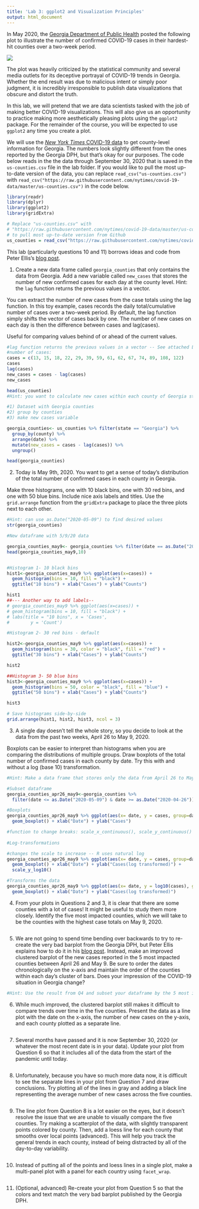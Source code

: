 ```yaml
---
title: 'Lab 3: ggplot2 and Visualization Principles'
output: html_document
---
```


In May 2020, the [Georgia Department of Public Health](https://dph.georgia.gov/covid-19-daily-status-report) posted the following plot to illustrate the number of confirmed COVID-19 cases in their hardest-hit counties over a two-week period. 

![](georgia_dph_bad.png)

The plot was heavily criticized by the statistical community and several media outlets for its deceptive portrayal of COVID-19 trends in Georgia. Whether the end result was due to malicious intent or simply poor judgment, it is incredibly irresponsible to publish data visualizations that obscure and distort the truth. 

In this lab, we will pretend that we are data scientists tasked with the job of making better COVID-19 visualizations. This will also give us an opportunity to practice making more aesthetically pleasing plots using the `ggplot2` package. For the remainder of the course, you will be expected to use `ggplot2` any time you create a plot.

We will use the [*New York Times* COVID-19 data](https://github.com/nytimes/covid-19-data) to get county-level information for Georgia. The numbers look slightly different from the ones reported by the Georgia DPH, but that's okay for our purposes. The code below reads in the the data through September 30, 2020 that is saved in the `us-counties.csv` file in the lab folder. If you would like to pull the most up-to-date version of the data, you can replace `read_csv("us-counties.csv")` with `read_csv("https://raw.githubusercontent.com/nytimes/covid-19-data/master/us-counties.csv")` in the code below. 

```r
library(readr)
library(dplyr)
library(ggplot2)
library(gridExtra)

# Replace "us-counties.csv" with 
# "https://raw.githubusercontent.com/nytimes/covid-19-data/master/us-counties.csv"
# to pull most up-to-date version from Github
us_counties = read_csv("https://raw.githubusercontent.com/nytimes/covid-19-data/master/us-counties.csv")
```

This lab (particularly questions 10 and 11) borrows ideas and code from Peter Ellis's [blog post](http://freerangestats.info/blog/2020/05/23/ordering-in-bar-charts). 


1. Create a new data frame called `georgia_counties` that only contains the data from Georgia. Add a new variable called `new_cases` that stores the number of new confirmed cases for each day at the county level. Hint: the `lag` function returns the previous values in a vector. 

You can extract the number of new cases from the case totals using the lag function. In this toy example, cases records the daily total/cumulative number of cases over a two-week period. 
By default, the lag function simply shifts the vector of cases back by one. The number of new cases on each day is then the difference between cases and lag(cases).

Useful for comparing values behind of or ahead of the current values.

```r
#lag function returns the previous values in a vector -- See attached Lag.pdf
#number of cases:
cases = c(13, 15, 18, 22, 29, 39, 59, 61, 62, 67, 74, 89, 108, 122)
cases
lag(cases)
new_cases = cases - lag(cases)
new_cases
```

```r
head(us_counties)
#Hint: you want to calculate new cases within each county of Georgia state and use the lag() function

#1) Dataset with Georgia counties
#2) group by counties
#3) make new cases variable

georgia_counties<- us_counties %>% filter(state == "Georgia") %>% 
  group_by(county) %>% 
  arrange(date) %>% 
  mutate(new_cases = cases - lag(cases)) %>% 
  ungroup()

head(georgia_counties)
```

2. Today is May 9th, 2020. You want to get a sense of today's distribution of the total number of confirmed cases in each county in Georgia.

Make three histograms, one with 10 black bins, one with 30 red bins, and one with 50 blue bins. Include nice axis labels and titles. Use the `grid.arrange` function from the `gridExtra` package to place the three plots next to each other. 

```r
#Hint: can use as.Date("2020-05-09") to find desired values
str(georgia_counties)

#New dataframe with 5/9/20 data

georgia_counties_may9<- georgia_counties %>% filter(date == as.Date("2020-05-09"))
head(georgia_counties_may9,10)


#Histogram 1- 10 black bins
hist1<-georgia_counties_may9 %>% ggplot(aes(x=cases)) +
  geom_histogram(bins = 10, fill = "black") +
  ggtitle("10 bins") + xlab("Cases") + ylab("Counts")

hist1
##--- Another way to add labels--
# georgia_counties_may9 %>% ggplot(aes(x=cases)) +
# geom_histogram(bins = 10, fill = "black") +
# labs(title = "10 bins", x = 'Cases',
#        y = 'Count')

#Histogram 2- 30 red bins - default

hist2<-georgia_counties_may9 %>% ggplot(aes(x=cases)) +
  geom_histogram(bins = 30, color = "black", fill = "red") +
  ggtitle("30 bins") + xlab("Cases") + ylab("Counts")

hist2

##Histogram 3- 50 blue bins
hist3<-georgia_counties_may9 %>% ggplot(aes(x=cases)) +
  geom_histogram(bins = 50, color = "black", fill = "blue") +
  ggtitle("50 bins") + xlab("Cases") + ylab("Counts")

hist3

# Save histograms side-by-side
grid.arrange(hist1, hist2, hist3, ncol = 3)

```

3. A single day doesn't tell the whole story, so you decide to look at the data from the past two weeks, April 26 to May 9, 2020. 

Boxplots can be easier to interpret than histograms when you are comparing the distributions of multiple groups. Draw boxplots of the total number of confirmed cases in each county by date. Try this with and without a log (base 10) transformation. 

```r
#Hint: Make a data frame that stores only the data from April 26 to May 9, 2020.

#Subset dataframe
georgia_counties_apr26_may9<-georgia_counties %>% 
  filter(date <= as.Date("2020-05-09") & date >= as.Date("2020-04-26"))

#Boxplots
georgia_counties_apr26_may9 %>% ggplot(aes(x= date, y = cases, group=date)) +
  geom_boxplot() + xlab("Date") + ylab("Cases") 

#function to change breaks: scale_x_continuous(), scale_y_continuous()
  
#Log-transformations

#changes the scale to increase -- R uses natural log
georgia_counties_apr26_may9 %>% ggplot(aes(x= date, y = cases, group=date)) +
  geom_boxplot() + xlab("Date") + ylab("Cases(log transformed)") + 
  scale_y_log10()

#Transforms the data
georgia_counties_apr26_may9 %>% ggplot(aes(x= date, y = log10(cases), group=date)) +
  geom_boxplot() + xlab("Date") + ylab("Cases(log transformed)") 


```


4. From your plots in Questions 2 and 3, it is clear that there are some counties with a lot of cases! It might be useful to study them more closely. Identify the five most impacted counties, which we will take to be the counties with the highest case totals on May 9, 2020. 

```r





```

5. We are not going to spend time bending over backwards to try to re-create the very bad barplot from the Georgia DPH, but Peter Ellis explains how to do it in his [blog post](http://freerangestats.info/blog/2020/05/23/ordering-in-bar-charts). Instead, make an improved clustered barplot of the new cases reported in the 5 most impacted counties between April 26 and May 9. Be sure to order the dates chronologically on the x-axis and maintain the order of the counties within each day's cluster of bars. Does your impression of the COVID-19 situation in Georgia change? 

```r
#Hint: Use the result from Q4 and subset your dataframe by the 5 most impacted counties

```


6. While much improved, the clustered barplot still makes it difficult to compare trends over time in the five counties. Present the data as a line plot with the date on the x-axis, the number of new cases on the y-axis, and each county plotted as a separate line. 

```r

```


7. Several months have passed and it is now September 30, 2020 (or whatever the most recent date is in your data). Update your plot from Question 6 so that it includes all of the data from the start of the pandemic until today. 
```r

```


8. Unfortunately, because you have so much more data now, it is difficult to see the separate lines in your plot from Question 7 and draw conclusions. Try plotting all of the lines in gray and adding a black line representing the average number of new cases across the five counties. 
```r

```


9. The line plot from Question 8 is a lot easier on the eyes, but it doesn't resolve the issue that we are unable to visually compare the five counties. Try making a scatterplot of the data, with slightly transparent points colored by county. Then, add a loess line for each county that smooths over local points (advanced). This will help you track the general trends in each county, instead of being distracted by all of the day-to-day variability. 
```r

```


10. Instead of putting all of the points and loess lines in a single plot, make a multi-panel plot with a panel for each country using `facet_wrap`. 
```r

```


11. (Optional, advanced) Re-create your plot from Question 5 so that the colors and text match the very bad barplot published by the Georgia DPH. 
```r

```

